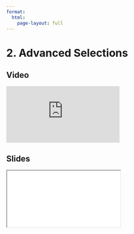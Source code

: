 ```yaml
---
format:
  html:
    page-layout: full
---
```


# 2. Advanced Selections

::: {.panel-tabset .nav-pills}

## Video

<iframe
    class="video"
    src="https://www.youtube.com/embed/QF2p4RTYIYM?start=1132&end=2574"  
    title="Module 7 Video - Advanced Selections"
    frameborder="0"
    allow="accelerometer; autoplay; clipboard-write; encrypted-media; gyroscope; picture-in-picture"
    allowfullscreen
></iframe>

## Slides

<iframe
    class="slide-deck"
    src="slides/module7_03.html"
></iframe>

:::
